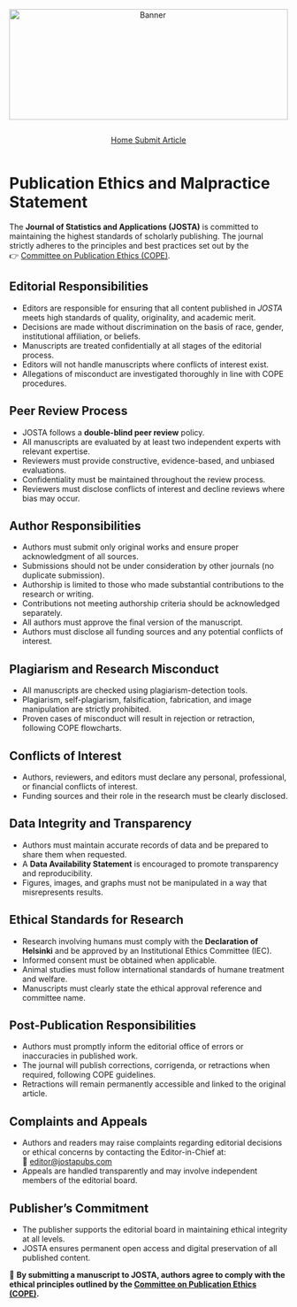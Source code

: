 ```{=html}
<div style="text-align: center; margin-bottom: 1em;">
  <img src="websitecover.jpg"
       alt="Banner"
       style="width: 100%; max-height: 200px; object-fit: cover;">
</div>
```

<link rel="stylesheet" href="https://cdn.jsdelivr.net/npm/bootstrap-icons/font/bootstrap-icons.css" />

<!-- Horizontal Button Group -->

::: {style="display: flex; flex-wrap: wrap; gap: 1em; justify-content: center; margin-top: 1em;"}
<a href="index.qmd" class="btn btn-outline-secondary"> <i  class="bi bi-house"></i> Home </a> <a href="submit.qmd" class="btn btn-outline-secondary"> <i class="bi bi-upload"></i> Submit Article </a>
:::

# Publication Ethics and Malpractice Statement {.unnumbered}

The **Journal of Statistics and Applications (JOSTA)** is committed to maintaining the highest standards of scholarly publishing. The journal strictly adheres to the principles and best practices set out by the  
👉 [Committee on Publication Ethics (COPE)](https://publicationethics.org/guidance?f%5B0%5D=type%3A21).

## Editorial Responsibilities {.unnumbered}

- Editors are responsible for ensuring that all content published in *JOSTA* meets high standards of quality, originality, and academic merit.  
- Decisions are made without discrimination on the basis of race, gender, institutional affiliation, or beliefs.  
- Manuscripts are treated confidentially at all stages of the editorial process.  
- Editors will not handle manuscripts where conflicts of interest exist.  
- Allegations of misconduct are investigated thoroughly in line with COPE procedures.  

## Peer Review Process {.unnumbered}

- JOSTA follows a **double-blind peer review** policy.  
- All manuscripts are evaluated by at least two independent experts with relevant expertise.  
- Reviewers must provide constructive, evidence-based, and unbiased evaluations.  
- Confidentiality must be maintained throughout the review process.  
- Reviewers must disclose conflicts of interest and decline reviews where bias may occur.  

## Author Responsibilities {.unnumbered}

- Authors must submit only original works and ensure proper acknowledgment of all sources.  
- Submissions should not be under consideration by other journals (no duplicate submission).  
- Authorship is limited to those who made substantial contributions to the research or writing.  
- Contributions not meeting authorship criteria should be acknowledged separately.  
- All authors must approve the final version of the manuscript.  
- Authors must disclose all funding sources and any potential conflicts of interest.  

## Plagiarism and Research Misconduct {.unnumbered}

- All manuscripts are checked using plagiarism-detection tools.  
- Plagiarism, self-plagiarism, falsification, fabrication, and image manipulation are strictly prohibited.  
- Proven cases of misconduct will result in rejection or retraction, following COPE flowcharts.  

## Conflicts of Interest {.unnumbered}

- Authors, reviewers, and editors must declare any personal, professional, or financial conflicts of interest.  
- Funding sources and their role in the research must be clearly disclosed.  

## Data Integrity and Transparency {.unnumbered}

- Authors must maintain accurate records of data and be prepared to share them when requested.  
- A **Data Availability Statement** is encouraged to promote transparency and reproducibility.  
- Figures, images, and graphs must not be manipulated in a way that misrepresents results.  

## Ethical Standards for Research {.unnumbered}

- Research involving humans must comply with the **Declaration of Helsinki** and be approved by an Institutional Ethics Committee (IEC).  
- Informed consent must be obtained when applicable.  
- Animal studies must follow international standards of humane treatment and welfare.  
- Manuscripts must clearly state the ethical approval reference and committee name.  

## Post-Publication Responsibilities {.unnumbered}

- Authors must promptly inform the editorial office of errors or inaccuracies in published work.  
- The journal will publish corrections, corrigenda, or retractions when required, following COPE guidelines.  
- Retractions will remain permanently accessible and linked to the original article.  

## Complaints and Appeals {.unnumbered}

- Authors and readers may raise complaints regarding editorial decisions or ethical concerns by contacting the Editor-in-Chief at:  
  📧 [editor@jostapubs.com](mailto:jostapubs@gmail.com)  
- Appeals are handled transparently and may involve independent members of the editorial board.  

## Publisher’s Commitment {.unnumbered}

- The publisher supports the editorial board in maintaining ethical integrity at all levels.  
- JOSTA ensures permanent open access and digital preservation of all published content. 

📌 **By submitting a manuscript to JOSTA, authors agree to comply with the ethical principles outlined by the [Committee on Publication Ethics (COPE)](https://publicationethics.org/guidance?f%5B0%5D=type%3A21).**
